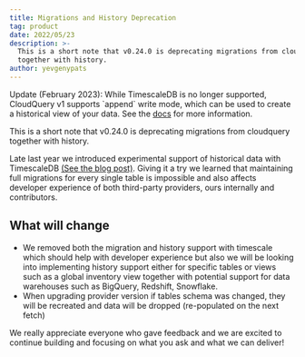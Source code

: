 ```yaml
---
title: Migrations and History Deprecation
tag: product
date: 2022/05/23
description: >-
  This is a short note that v0.24.0 is deprecating migrations from cloudquery
  together with history.
author: yevgenypats
---
```



<BlogHeader/>

<Callout type="warning">
    Update (February 2023): While TimescaleDB is no longer supported, CloudQuery v1 supports `append` write mode, which can be used to create a historical view of your data. See the <a href="/docs/reference/destination-spec#write_mode">docs</a> for more information.
</Callout>

This is a short note that v0.24.0 is deprecating migrations from cloudquery together with history.

Late last year we introduced experimental support of historical data with TimescaleDB [(See the blog post)](https://www.cloudquery.io/blog/announcing-cloudquery-history). Giving it a try we learned that maintaining full migrations for every single table is impossible and also affects developer experience of both third-party providers, ours internally and contributors.


## What will change

- We removed both the migration and history support with timescale which should help with developer experience but also we will be looking into implementing history support either for specific tables or views such as a global inventory view together with potential support for data warehouses such as BigQuery, Redshift, Snowflake.
- When upgrading provider version if tables schema was changed, they will be recreated and data will be dropped (re-populated on the next fetch)

We really appreciate everyone who gave feedback and we are excited to continue building and focusing on what you ask and what we can deliver!
